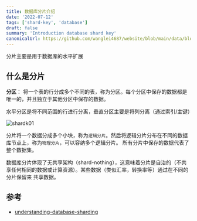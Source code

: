```yaml
---
title: 数据库分片介绍
date: '2022-07-12'
tags: ['shard-key', 'database']
draft: false
summary: 'Introduction database shard key'
canonicalUrl: https://github.com/wanglei4687/website/blob/main/data/blog/database/shard-key.mdx
---
```


<TOCInline toc={props.toc} asDisclosure />

分片主要是用于数据库的水平扩展

## 什么是分片

**分区**： 将一个表的行分成多个不同的表，称为分区。每个分区中保存的数据都是唯一的，并且独立于其他分区中保存的数据。

水平分区是将不同范围的行进行分离，垂直分区主要是将列分离（通过索引/主键）

![shardk01](/static/images/shardk/shardk01.png)

分片将一个数据分成多个小块，称为`逻辑分片`。然后将逻辑分片分布在不同的数据库节点上，称为`物理分片`，可以容纳多个逻辑分片。
所有分片中保存的数据代表了整个数据集。

数据库分片体现了无共享架构（shard-nothing），这意味着分片是自治的（不共享任何相同的数据或计算资源）。某些数据（类似汇率，转换率等）通过在不同的分片保留来
共享数据。

## 参考

- [understanding-database-sharding](https://www.digitalocean.com/community/tutorials/understanding-database-sharding)
